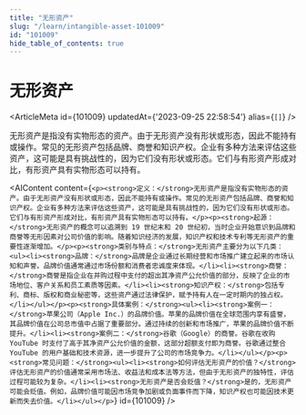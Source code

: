 ```yaml
---
title: "无形资产"
slug: "/learn/intangible-asset-101009"
id: "101009"
hide_table_of_contents: true
---
```



# 无形资产

<ArticleMeta id={101009} updatedAt={'2023-09-25 22:58:54'} alias={`[]`} />
<div className='border-solid border-b border-t-0 my-4 border-[var(--ifm-color-gray-300)]' />

无形资产是指没有实物形态的资产。由于无形资产没有形状或形态，因此不能持有或操作。常见的无形资产包括品牌、商誉和知识产权。企业有多种方法来评估这些资产，这可能是具有挑战性的，因为它们没有形状或形态。它们与有形资产形成对比，有形资产具有实物形态可以持有。

<AIContent content={`<p><strong>定义：</strong>无形资产是指没有实物形态的资产。由于无形资产没有形状或形态，因此不能持有或操作。常见的无形资产包括品牌、商誉和知识产权。企业有多种方法来评估这些资产，这可能是具有挑战性的，因为它们没有形状或形态。它们与有形资产形成对比，有形资产具有实物形态可以持有。</p><p><strong>起源：</strong>无形资产的概念可以追溯到 19 世纪末和 20 世纪初，当时企业开始意识到品牌和商誉等无形因素对公司价值的影响。随着知识经济的发展，知识产权和技术专利等无形资产的重要性逐渐增加。</p><p><strong>类别与特点：</strong>无形资产主要分为以下几类：<ul><li><strong>品牌：</strong>品牌是企业通过长期经营和市场推广建立起来的市场认知和声誉。品牌价值通常通过市场份额和消费者忠诚度来体现。</li><li><strong>商誉：</strong>商誉是指企业在并购过程中支付的超出其净资产公允价值的部分，反映了企业的市场地位、客户关系和员工素质等因素。</li><li><strong>知识产权：</strong>包括专利、商标、版权和商业秘密等，这些资产通过法律保护，赋予持有人在一定时期内的独占权。</li></ul></p><p><strong>具体案例：</strong><ul><li><strong>案例一：</strong>苹果公司（Apple Inc.）的品牌价值。苹果的品牌价值在全球范围内享有盛誉，其品牌价值在公司总市值中占据了重要部分。通过持续的创新和市场推广，苹果的品牌价值不断提升。</li><li><strong>案例二：</strong>谷歌（Google）的商誉。谷歌在收购 YouTube 时支付了高于其净资产公允价值的金额，这部分超额支付即为商誉。谷歌通过整合 YouTube 的用户基础和技术资源，进一步提升了公司的市场竞争力。</li></ul></p><p><strong>常见问题：</strong><ul><li><strong>如何评估无形资产的价值？</strong>评估无形资产的价值通常采用市场法、收益法和成本法等方法，但由于无形资产的独特性，评估过程可能较为复杂。</li><li><strong>无形资产是否会贬值？</strong>是的，无形资产可能会贬值。例如，品牌价值可能因市场竞争加剧或负面事件而下降，知识产权也可能因技术更新而失去价值。</li></ul></p>`} id={101009} />
